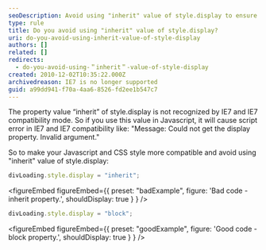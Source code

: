 ```yaml
---
seoDescription: Avoid using "inherit" value of style.display to ensure compatibility with IE7 and prevent script errors. Instead, use a specific display property like "block".
type: rule
title: Do you avoid using "inherit" value of style.display?
uri: do-you-avoid-using-inherit-value-of-style-display
authors: []
related: []
redirects:
  - do-you-avoid-using-＂inherit＂-value-of-style-display
created: 2010-12-02T10:35:22.000Z
archivedreason: IE7 is no longer supported
guid: a99dd941-f70a-4aa6-8526-fd2ee1b547c7
---
```


The property value “inherit” of style.display is not recognized by IE7 and IE7 compatibility mode. So if you use this value in Javascript, it will cause script error in IE7 and IE7 compatibility like: "Message: Could not get the display property. Invalid argument."

So to make your Javascript and CSS style more compatible and avoid using "inherit" value of style.display:
```js
divLoading.style.display = "inherit";
```

<figureEmbed figureEmbed={{
  preset: "badExample",
  figure: 'Bad code - inherit property.',
  shouldDisplay: true
} } />


```js
divLoading.style.display = "block";
```

<figureEmbed figureEmbed={{
  preset: "goodExample",
  figure: 'Good code - block property.',
  shouldDisplay: true
} } />
